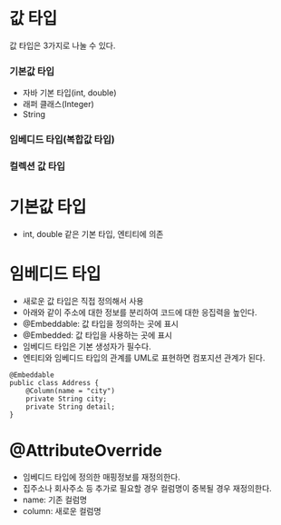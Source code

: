 # 값 타입
값 타입은 3가지로 나눌 수 있다.

### 기본값 타입
- 자바 기본 타입(int, double)
- 래퍼 클래스(Integer)
- String
### 임베디드 타입(복합값 타입)
### 컬렉션 값 타입

# 기본값 타입
- int, double 같은 기본 타입, 엔티티에 의존

# 임베디드 타입
- 새로운 값 타입은 직접 정의해서 사용
- 아래와 같이 주소에 대한 정보를 분리하여 코드에 대한 응집력을 높인다.
- @Embeddable: 값 타입을 정의하는 곳에 표시
- @Embedded: 값 타입을 사용하는 곳에 표시
- 임베디드 타입은 기본 생성자가 필수다.
- 엔티티와 임베디드 타입의 관계를 UML로 표현하면 컴포지션 관계가 된다.
```
@Embeddable
public class Address {
    @Column(name = "city")
    private String city;
    private String detail;
}

```

# @AttributeOverride
- 임베디드 타입에 정의한 매핑정보를 재정의한다.
- 집주소나 회사주소 등 추가로 필요할 경우 컬럼명이 중복될 경우 재정의한다.
- name: 기존 컬럼명
- column: 새로운 컬럼명
